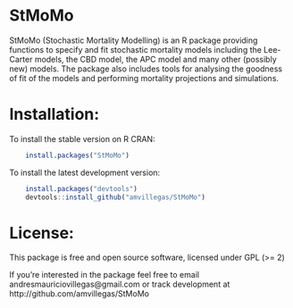 StMoMo
========================================================

StMoMo (Stochastic Mortality Modelling) is an R package providing functions to specify 
and fit stochastic mortality models including the Lee-Carter models, the CBD model, 
the APC model and many other (possibly new) models. The package also includes tools for 
analysing the goodness of fit of the models and performing mortality projections and simulations.

# Installation:

To install the stable version on R CRAN:

```R
    install.packages("StMoMo")
````

To install the latest development version: 

```R
    install.packages("devtools")
    devtools::install_github("amvillegas/StMoMo")
````

# License:

This package is free and open source software, licensed under GPL (>= 2)

If you're interested in the package feel free to email andresmauriciovillegas@gmail.com
or track development at http://github.com/amvillegas/StMoMo
